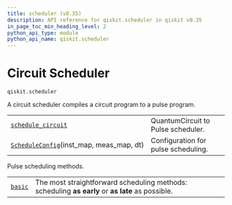 ```yaml
---
title: scheduler (v0.35)
description: API reference for qiskit.scheduler in qiskit v0.35
in_page_toc_min_heading_level: 2
python_api_type: module
python_api_name: qiskit.scheduler
---
```


<span id="module-qiskit.scheduler" />

<span id="qiskit-scheduler" />

<span id="circuit-scheduler-qiskit-scheduler" />

# Circuit Scheduler

`qiskit.scheduler`

A circuit scheduler compiles a circuit program to a pulse program.

|                                                                                                                                      |                                     |
| ------------------------------------------------------------------------------------------------------------------------------------ | ----------------------------------- |
| [`schedule_circuit`](qiskit.scheduler.schedule_circuit#module-qiskit.scheduler.schedule_circuit "qiskit.scheduler.schedule_circuit") | QuantumCircuit to Pulse scheduler.  |
| [`ScheduleConfig`](qiskit.scheduler.ScheduleConfig "qiskit.scheduler.ScheduleConfig")(inst\_map, meas\_map, dt)                      | Configuration for pulse scheduling. |

<span id="module-qiskit.scheduler.methods" />

Pulse scheduling methods.

|                                                                                                                  |                                                                                                  |
| ---------------------------------------------------------------------------------------------------------------- | ------------------------------------------------------------------------------------------------ |
| [`basic`](qiskit.scheduler.methods.basic#module-qiskit.scheduler.methods.basic "qiskit.scheduler.methods.basic") | The most straightforward scheduling methods: scheduling **as early** or **as late** as possible. |

